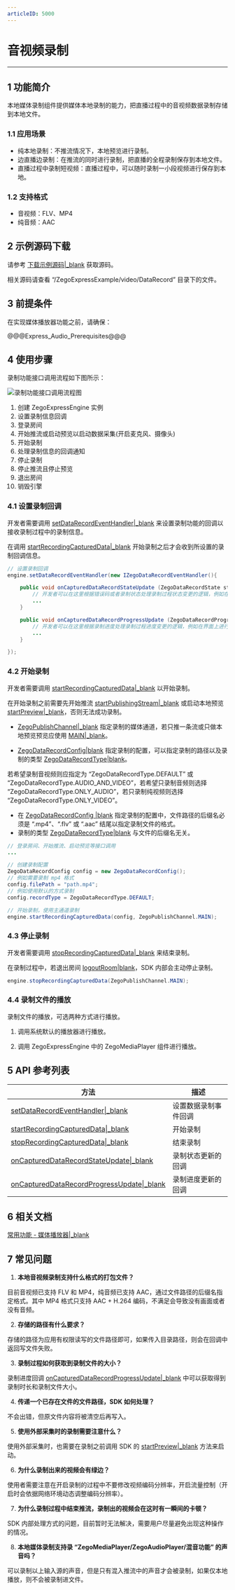 ```yaml
---
articleID: 5000
---
```

# 音视频录制

- - -

## 1 功能简介

本地媒体录制组件提供媒体本地录制的能力，把直播过程中的音视频数据录制存储到本地文件。

### 1.1 应用场景
- 纯本地录制：不推流情况下，本地预览进行录制。
- 边直播边录制：在推流的同时进行录制，把直播的全程录制保存到本地文件。
- 直播过程中录制短视频：直播过程中，可以随时录制一小段视频进行保存到本地。

### 1.2 支持格式

- 音视频：FLV、MP4
- 纯音频：AAC

## 2 示例源码下载

请参考 [下载示例源码\|_blank](#3125) 获取源码。

相关源码请查看 “/ZegoExpressExample/video/DataRecord” 目录下的文件。


## 3 前提条件

在实现媒体播放器功能之前，请确保：

@@@Express_Audio_Prerequisites@@@

## 4 使用步骤

录制功能接口调用流程如下图所示：

![录制功能接口调用流程图](/Pics/Android/ExpressSDK/record/express_record_process.png)

1. 创建 ZegoExpressEngine 实例
2. 设置录制信息回调
3. 登录房间
4. 开始推流或启动预览以启动数据采集(开启麦克风、摄像头)
5. 开始录制
6. 处理录制信息的回调通知
7. 停止录制
8. 停止推流且停止预览
9. 退出房间
10. 销毁引擎

### 4.1 设置录制回调

开发者需要调用 [setDataRecordEventHandler\|_blank](/zh/api?doc=Express_Video_SDK_API~Java~class~im-zego-zegoexpress-zego-express-engine#set-data-record-event-handler) 来设置录制功能的回调以接收录制过程中的录制信息。


<div class = 'mk-warning'>

在调用 [startRecordingCapturedData\|_blank](/zh/api?doc=Express_Video_SDK_API~Java~class~im-zego-zegoexpress-zego-express-engine#start-recording-captured-data) 开始录制之后才会收到所设置的录制回调信息。
</div>

```java
// 设置录制回调
engine.setDataRecordEventHandler(new IZegoDataRecordEventHandler(){

    public void onCapturedDataRecordStateUpdate (ZegoDataRecordState state, int errorCode, ZegoDataRecordConfig config, ZegoPublishChannel channel){
        // 开发者可以在这里根据错误码或者录制状态处理录制过程状态变更的逻辑，例如在界面上进行 UI 的提示等
        ...
    }

    public void onCapturedDataRecordProgressUpdate (ZegoDataRecordProgress progress, ZegoDataRecordConfig config, ZegoPublishChannel channel){
        // 开发者可以在这里根据录制进度处理录制过程进度变更的逻辑，例如在界面上进行 UI 的提示等
        ...
    }

});
```

### 4.2 开始录制

开发者需要调用 [startRecordingCapturedData\|_blank](/zh/api?doc=Express_Video_SDK_API~Java~class~im-zego-zegoexpress-zego-express-engine#start-recording-captured-data) 以开始录制。

<div class = 'mk-warning'>

在开始录制之前需要先开始推流 [startPublishingStream\|_blank](/zh/api?doc=Express_Video_SDK_API~Java~class~im-zego-zegoexpress-zego-express-engine#start-publishing-stream) 或启动本地预览 [startPreview\|_blank](/zh/api?doc=Express_Video_SDK_API~Java~class~im-zego-zegoexpress-zego-express-engine#start-preview)，否则无法成功录制。
</div>

- [ZegoPublishChannel\|_blank](/zh/api?doc=Express_Video_SDK_API~Java~enum~im-zego-zegoexpress-constants-zego-publish-channel#public-attrib-lists) 指定录制的媒体通道，若只推一条流或只做本地预览预览应使用 [MAIN\|_blank](/zh/api?doc=Express_Video_SDK_API~Java~enum~im-zego-zegoexpress-constants-zego-publish-channel#main)。  
  
- [ZegoDataRecordConfig\|blank](/zh/api?doc=Express_Video_SDK_API~Java~class~im-zego-zegoexpress-entity-zego-data-record-config) 指定录制的配置，可以指定录制的路径以及录制的类型 [ZegoDataRecordType\|blank](/zh/api?doc=Express_Video_SDK_API~Java~enum~im-zego-zegoexpress-constants-zego-data-record-type)。 
 
若希望录制音视频则应指定为 “ZegoDataRecordType.DEFAULT” 或 “ZegoDataRecordType.AUDIO_AND_VIDEO”，若希望只录制音频则选择 “ZegoDataRecordType.ONLY_AUDIO”，若只录制纯视频则选择 “ZegoDataRecordType.ONLY_VIDEO”。

<div class = 'mk-warning'>

- 在 [ZegoDataRecordConfig \|blank](/zh/api?doc=Express_Video_SDK_API~Java~class~im-zego-zegoexpress-entity-zego-data-record-config) 指定录制的配置中，文件路径的后缀名必须是 “.mp4”、“.flv” 或 “.aac” 结尾以指定录制文件的格式。
- 录制的类型 [ZegoDataRecordType\|blank](/zh/api?doc=Express_Video_SDK_API~Java~enum~im-zego-zegoexpress-constants-zego-data-record-type) 与文件的后缀名无关。
</div>

```java
// 登录房间、开始推流、启动预览等接口调用
...

// 创建录制配置
ZegoDataRecordConfig config = new ZegoDataRecordConfig();
// 例如需要录制 mp4 格式
config.filePath = "path.mp4";
// 例如使用默认的方式录制
config.recordType = ZegoDataRecordType.DEFAULT;

// 开始录制，使用主通道录制
engine.startRecordingCapturedData(config, ZegoPublishChannel.MAIN);

```

### 4.3 停止录制

开发者需要调用 [stopRecordingCapturedData\|_blank](/zh/api?doc=Express_Video_SDK_API~Java~class~im-zego-zegoexpress-zego-express-engine#stop-recording-captured-data) 来结束录制。

<div class = 'mk-warning'>

在录制过程中，若退出房间 [logoutRoom\|blank](/zh/api?doc=Express_Video_SDK_API~Java~class~im-zego-zegoexpress-zego-express-engine#logout-room)，SDK 内部会主动停止录制。
</div>


```java
engine.stopRecordingCapturedData(ZegoPublishChannel.MAIN);
```

### 4.4 录制文件的播放

录制文件的播放，可选两种方式进行播放。

1. 调用系统默认的播放器进行播放。

2. 调用 ZegoExpressEngine 中的 ZegoMediaPlayer 组件进行播放。

## 5 API 参考列表

方法 | 描述
---- | ----
[setDataRecordEventHandler\|_blank](/zh/api?doc=Express_Video_SDK_API~Java~class~im-zego-zegoexpress-zego-express-engine#set-data-record-event-handler) | 设置数据录制事件回调
[startRecordingCapturedData\|_blank](/zh/api?doc=Express_Video_SDK_API~Java~class~im-zego-zegoexpress-zego-express-engine#start-recording-captured-data) | 开始录制
[stopRecordingCapturedData\|_blank](/zh/api?doc=Express_Video_SDK_API~Java~class~im-zego-zegoexpress-zego-express-engine#stop-recording-captured-data) | 结束录制
[onCapturedDataRecordStateUpdate\|_blank](/zh/api?doc=Express_Video_SDK_API~Java~class~im-zego-zegoexpress-callback-i-zego-data-record-event-handler#on-captured-data-record-state-update) | 录制状态更新的回调
[onCapturedDataRecordProgressUpdate\|_blank](/zh/api?doc=Express_Video_SDK_API~Java~class~im-zego-zegoexpress-callback-i-zego-data-record-event-handler#on-captured-data-record-progress-update) | 录制进度更新的回调

## 6 相关文档

[常用功能 - 媒体播放器\|_blank](#1153)

## 7 常见问题

1. **本地音视频录制支持什么格式的打包文件？**

  目前音视频已支持 FLV 和 MP4，纯音频已支持 AAC，通过文件路径的后缀名指定格式。其中 MP4 格式只支持 AAC + H.264 编码，不满足会导致没有画面或者没有音频。

2. **存储的路径有什么要求？**

  存储的路径为应用有权限读写的文件路径即可，如果传入目录路径，则会在回调中返回写文件失败。

3. **录制过程如何获取到录制文件的大小？**

  录制进度回调 [onCapturedDataRecordProgressUpdate\|_blank](/zh/api?doc=Express_Video_SDK_API~Java~class~im-zego-zegoexpress-callback-i-zego-data-record-event-handler#on-captured-data-record-progress-update) 中可以获取得到录制时长和录制文件大小。

4. **传递一个已存在文件的文件路径，SDK 如何处理？**

  不会出错，但原文件内容将被清空后再写入。

5. **使用外部采集时的录制需要注意什么？**

  使用外部采集时，也需要在录制之前调用 SDK 的 [startPreview\|_blank](/zh/api?doc=Express_Video_SDK_API~Java~class~im-zego-zegoexpress-zego-express-engine#start-preview) 方法来启动。

6. **为什么录制出来的视频会有绿边？**

  使用者需要注意在开启录制的过程中不要修改视频编码分辨率，开启流量控制（开启时会依据网络环境动态调整编码分辨率）。

7. **为什么录制过程中结束推流，录制出的视频会在这时有一瞬间的卡顿？**

  SDK 内部处理方式的问题，目前暂时无法解决，需要用户尽量避免出现这种操作的情况。

8. **本地媒体录制支持录 “ZegoMediaPlayer/ZegoAudioPlayer/混音功能” 的声音吗？**

  可以录制以上输入源的声音，但是只有混入推流中的声音才会被录制，如果仅本地播放，则不会被录制进文件。
